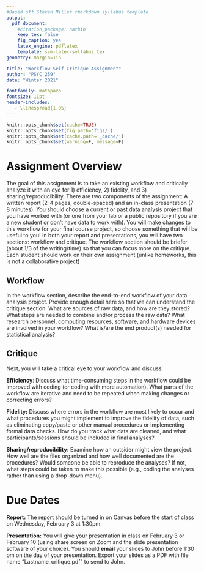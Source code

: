 ```yaml
---
#Based off Steven Miller rmarkdown syllabus template
output: 
  pdf_document:
    #citation_package: natbib
    keep_tex: false
    fig_caption: yes
    latex_engine: pdflatex
    template: svm-latex-syllabus.tex
geometry: margin=1in

title: "Workflow Self-Critique Assignment"
author: "PSYC 259"
date: "Winter 2021"

fontfamily: mathpazo
fontsize: 11pt
header-includes:
   - \linespread{1.05}
---
```


```r
knitr::opts_chunk$set(cache=TRUE)
knitr::opts_chunk$set(fig.path='figs/')
knitr::opts_chunk$set(cache.path='_cache/')
knitr::opts_chunk$set(warning=F, message=F)
```

# Assignment Overview

The goal of this assignment is to take an existing workflow and critically analyze it with an eye for 1) efficiency, 2) fidelity, and 3) sharing/reproducibility. There are two components of the assignment: A written report (2-4 pages, double-spaced) and an in-class presentation (7-8 minutes). You should choose a current or past data analysis project that you have worked with (or one from your lab or a public repository if you are a new student or don't have data to work with). You will make changes to this workflow for your final course project, so choose something that will be useful to you! In both your report and presentations, you will have two sections: workflow and critique. The workflow section should be briefer (about 1/3 of the writing/time) so that you can focus more on the critique. Each student should work on their own assignment (unlike homeworks, this is not a collaborative project)

## Workflow

In the workflow section, describe the end-to-end workflow of your data analysis project. Provide enough detail here so that we can understand the critique section. What are sources of raw data, and how are they stored? What steps are needed to combine and/or process the raw data? What research personnel, computing resources, software, and hardware devices are involved in your workflow? What is/are the end product(s) needed for statistical analysis?

## Critique 

Next, you will take a critical eye to your workflow and discuss: 

**Efficiency**: Discuss what time-consuming steps in the workflow could be improved with coding (or coding with more automation). What parts of the workflow are iterative and need to be repeated when making changes or correcting errors?

**Fidelity:** Discuss where errors in the workflow are most likely to occur and what procedures you might implement to improve the fidelity of data, such as eliminating copy/paste or other manual procedures or implementing formal data checks. How do you track what data are cleaned, and what participants/sessions should be included in final analyses?

**Sharing/reproducibility:** Examine how an outsider might view the project. How well are the files organized and how well documented are the procedures? Would someone be able to reproduce the analyses? If not, what steps could be taken to make this possible (e.g., coding the analyses rather than using a drop-down menu).

# Due Dates

**Report:** The report should be turned in on Canvas before the start of class on Wednesday, February 3 at 1:30pm. 

**Presentation:** You will give your presentation in class on February 3 or February 10 (using share screen on Zoom and the slide presentation software of your choice). You should **email** your slides to John before 1:30 pm on the day of your presentation. Export your slides as a PDF with file name "Lastname_critique.pdf" to send to John.